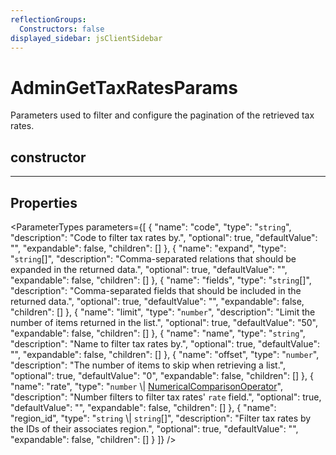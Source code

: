 ```yaml
---
reflectionGroups:
  Constructors: false
displayed_sidebar: jsClientSidebar
---
```



# AdminGetTaxRatesParams

Parameters used to filter and configure the pagination of the retrieved tax rates.

## constructor

___

## Properties

<ParameterTypes parameters={[
  {
    "name": "code",
    "type": "`string`",
    "description": "Code to filter tax rates by.",
    "optional": true,
    "defaultValue": "",
    "expandable": false,
    "children": []
  },
  {
    "name": "expand",
    "type": "`string`[]",
    "description": "Comma-separated relations that should be expanded in the returned data.",
    "optional": true,
    "defaultValue": "",
    "expandable": false,
    "children": []
  },
  {
    "name": "fields",
    "type": "`string`[]",
    "description": "Comma-separated fields that should be included in the returned data.",
    "optional": true,
    "defaultValue": "",
    "expandable": false,
    "children": []
  },
  {
    "name": "limit",
    "type": "`number`",
    "description": "Limit the number of items returned in the list.",
    "optional": true,
    "defaultValue": "50",
    "expandable": false,
    "children": []
  },
  {
    "name": "name",
    "type": "`string`",
    "description": "Name to filter tax rates by.",
    "optional": true,
    "defaultValue": "",
    "expandable": false,
    "children": []
  },
  {
    "name": "offset",
    "type": "`number`",
    "description": "The number of items to skip when retrieving a list.",
    "optional": true,
    "defaultValue": "0",
    "expandable": false,
    "children": []
  },
  {
    "name": "rate",
    "type": "`number` \\| [NumericalComparisonOperator](js_client.internal.NumericalComparisonOperator.mdx)",
    "description": "Number filters to filter tax rates' `rate` field.",
    "optional": true,
    "defaultValue": "",
    "expandable": false,
    "children": []
  },
  {
    "name": "region_id",
    "type": "`string` \\| `string`[]",
    "description": "Filter tax rates by the IDs of their associates region.",
    "optional": true,
    "defaultValue": "",
    "expandable": false,
    "children": []
  }
]} />
